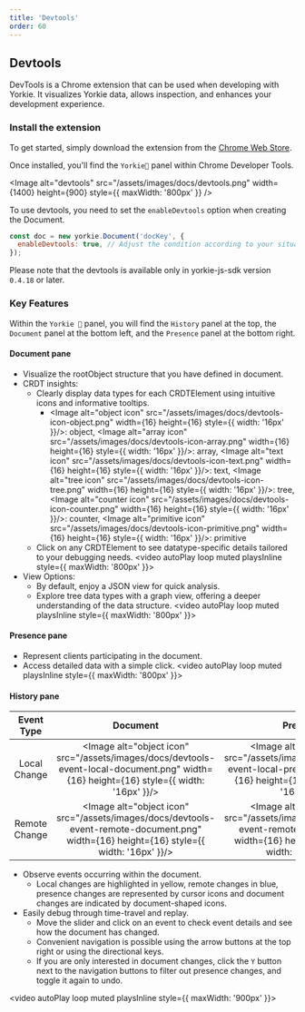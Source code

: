 ```yaml
---
title: 'Devtools'
order: 60
---
```


## Devtools

DevTools is a Chrome extension that can be used when developing with Yorkie.
It visualizes Yorkie data, allows inspection, and enhances your development experience.

### Install the extension

To get started, simply download the extension from the [Chrome Web Store](https://chromewebstore.google.com/detail/yorkie-devtools/djhcelgbkggnbipeccnnbafbnljoikkc).

Once installed, you'll find the `Yorkie🐾` panel within Chrome Developer Tools.

<Image alt="devtools" src="/assets/images/docs/devtools.png" width={1400} height={900} style={{ maxWidth: '800px' }} />

To use devtools, you need to set the `enableDevtools` option when creating the Document.

```javascript
const doc = new yorkie.Document('docKey', {
  enableDevtools: true, // Adjust the condition according to your situation
});
```

<Alert status="warning">Please note that the devtools is available only in yorkie-js-sdk version `0.4.18` or later.</Alert>

### Key Features

Within the `Yorkie 🐾` panel, you will find the `History` panel at the top, the `Document` panel at the bottom left, and the `Presence` panel at the bottom right.

#### Document pane

- Visualize the rootObject structure that you have defined in document.
- CRDT insights:
    - Clearly display data types for each CRDTElement using intuitive icons and informative tooltips.
        - <Image alt="object icon" src="/assets/images/docs/devtools-icon-object.png" width={16} height={16} style={{ width: '16px' }}/><span>: object, </span>
            <Image alt="array icon" src="/assets/images/docs/devtools-icon-array.png" width={16} height={16} style={{ width: '16px' }}/><span>: array, </span>
            <Image alt="text icon" src="/assets/images/docs/devtools-icon-text.png" width={16} height={16} style={{ width: '16px' }}/><span>: text, </span>
            <Image alt="tree icon" src="/assets/images/docs/devtools-icon-tree.png" width={16} height={16} style={{ width: '16px' }}/><span>: tree, </span>
            <Image alt="counter icon" src="/assets/images/docs/devtools-icon-counter.png" width={16} height={16} style={{ width: '16px' }}/><span>: counter, </span>
            <Image alt="primitive icon" src="/assets/images/docs/devtools-icon-primitive.png" width={16} height={16} style={{ width: '16px' }}/><span>: primitive</span>
    - Click on any CRDTElement to see datatype-specific details tailored to your debugging needs.
    <video autoPlay loop muted playsInline style={{ maxWidth: '800px' }}>
        <source src="/assets/images/docs/devtools-document.mov"/>
    </video>
- View Options:
    - By default, enjoy a JSON view for quick analysis.
    - Explore tree data types with a graph view, offering a deeper understanding of the data structure.
    <video autoPlay loop muted playsInline style={{ maxWidth: '800px' }}>
        <source src="/assets/images/docs/devtools-view-option.mov"/>
    </video>

#### Presence pane

- Represent clients participating in the document.
- Access detailed data with a simple click.
<video autoPlay loop muted playsInline style={{ maxWidth: '800px' }}>
    <source src="/assets/images/docs/devtools-presence.mov"/>
</video>

#### History pane

| Event Type | Document | Presence |
| :------: | :------: | :------: |
| Local Change  | <Image alt="object icon" src="/assets/images/docs/devtools-event-local-document.png" width={16} height={16} style={{ width: '16px' }}/> | <Image alt="object icon" src="/assets/images/docs/devtools-event-local-presence.png" width={16} height={16} style={{ width: '16px' }}/> |
| Remote Change | <Image alt="object icon" src="/assets/images/docs/devtools-event-remote-document.png" width={16} height={16} style={{ width: '16px' }}/> | <Image alt="object icon" src="/assets/images/docs/devtools-event-remote-presence.png" width={16} height={16} style={{ width: '16px' }}/> |

- Observe events occurring within the document.
    - Local changes are highlighted in yellow, remote changes in blue, presence changes are represented by cursor icons and document changes are indicated by document-shaped icons.
- Easily debug through time-travel and replay.
    - Move the slider and click on an event to check event details and see how the document has changed.
    - Convenient navigation is possible using the arrow buttons at the top right or using the directional keys.
    - If you are only interested in document changes, click the `Y` button next to the navigation buttons to filter out presence changes, and toggle it again to undo.
    
<video autoPlay loop muted playsInline style={{ maxWidth: '900px' }}>
    <source src="/assets/images/docs/devtools-history.mov"/>
</video>
